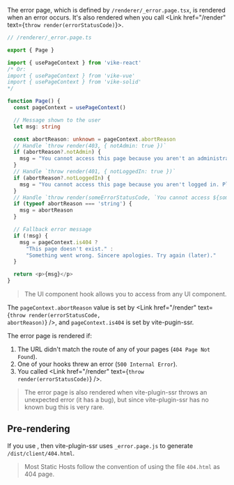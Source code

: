 
The error page, which is defined by `/renderer/_error.page.tsx`, is rendered when an error occurs. It's also rendered when you call <Link href="/render" text={<code>throw render(errorStatusCode)</code>}></Link>.

```ts
// /renderer/_error.page.ts

export { Page }

import { usePageContext } from 'vike-react'
/* Or:
import { usePageContext } from 'vike-vue'
import { usePageContext } from 'vike-solid'
*/

function Page() {
  const pageContext = usePageContext()

  // Message shown to the user
  let msg: string

  const abortReason: unknown = pageContext.abortReason
  // Handle `throw render(403, { notAdmin: true })`
  if (abortReason?.notAdmin) {
    msg = "You cannot access this page because you aren't an administrator."
  }
  // Handle `throw render(401, { notLoggedIn: true })`
  if (abortReason?.notLoggedIn) {
    msg = "You cannot access this page because you aren't logged in. Please log in."
  }
  // Handle `throw render(someErrorStatusCode, `You cannot access ${someCustomMessage}`)`
  if (typeof abortReason === 'string') {
    msg = abortReason
  }

  // Fallback error message
  if (!msg) {
    msg = pageContext.is404 ?
      "This page doesn't exist." :
      "Something went wrong. Sincere apologies. Try again (later)."
  }

  return <p>{msg}</p>
}
```

> The <Link href="/usePageContext" /> UI component hook allows you to access <Link href="/pageContext" noBreadcrumb /> from any UI component.

The `pageContext.abortReason` value is set by <Link href="/render" text={<code>throw render(errorStatusCode, abortReason)</code>} />, and `pageContext.is404` is set by vite-pugin-ssr.

The error page is rendered if:
 1. The URL didn't match the route of any of your pages (`404 Page Not Found`).
 2. One of your hooks threw an error (`500 Internal Error`).
 3. You called <Link href="/render" text={<code>throw render(errorStatusCode)</code>} />.

> The error page is also rendered when vite-plugin-ssr throws an unexpected error (it has a bug), but since vite-plugin-ssr has no known bug this is very rare.


## Pre-rendering

If you use <Link text="pre-rendering" href="/pre-rendering" />, then vite-plugin-ssr uses `_error.page.js` to generate `/dist/client/404.html`.

> Most Static Hosts follow the convention of using the file `404.html` as 404 page.
